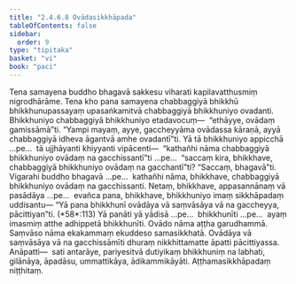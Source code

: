 ```yaml
---
title: "2.4.6.8 Ovādasikkhāpada"
tableOfContents: false
sidebar:
  order: 9
type: "tipitaka"
basket: "vi"
book: "paci"
---
```



<DynamicBreadcrumb />

<Division number="1054" book="paci" bookNo="2" page="413">

<Paragraph number="3159" book="paci">
Tena samayena buddho bhagavā sakkesu viharati kapilavatthusmiṃ nigrodhārāme. Tena kho pana samayena chabbaggiyā bhikkhū bhikkhunupassayaṃ upasaṅkamitvā chabbaggiyā bhikkhuniyo ovadanti. Bhikkhuniyo chabbaggiyā bhikkhuniyo etadavocuṃ—  “ethāyye, ovādaṃ gamissāmā”ti. “Yampi mayaṃ, ayye, gaccheyyāma ovādassa kāraṇā, ayyā chabbaggiyā idheva āgantvā amhe ovadantī”ti.
</Paragraph>

<Paragraph number="3160" book="paci">
Yā tā bhikkhuniyo appicchā …pe…  tā ujjhāyanti khiyyanti vipācenti—  “kathañhi nāma chabbaggiyā bhikkhuniyo ovādaṃ na gacchissantī”ti …pe…  “saccaṃ kira, bhikkhave, chabbaggiyā bhikkhuniyo ovādaṃ na gacchantī”ti? “Saccaṃ, bhagavā”ti. Vigarahi buddho bhagavā …pe…  kathañhi nāma, bhikkhave, chabbaggiyā bhikkhuniyo ovādaṃ na gacchissanti. Netaṃ, bhikkhave, appasannānaṃ vā pasādāya …pe…  evañca pana, bhikkhave, bhikkhuniyo imaṃ sikkhāpadaṃ uddisantu—
</Paragraph>

</Division>
<Division number="1055" book="paci" bookNo="2" page="414">

<Paragraph number="3161" book="paci">
<Emphasis>“Yā pana bhikkhunī ovādāya vā saṃvāsāya vā na gaccheyya, pācittiyan”</Emphasis>ti. (*58*:<Emphasis>113</Emphasis>)
</Paragraph>

</Division>
<Division number="1056" book="paci" bookNo="2" page="414">

<Paragraph number="3162" book="paci">
<Emphasis>Yā panā</Emphasis>ti yā yādisā …pe…  <Emphasis>bhikkhunī</Emphasis>ti …pe…  ayaṃ imasmiṃ atthe adhippetā bhikkhunīti.
</Paragraph>

<Paragraph number="3163" book="paci">
<Emphasis>Ovādo</Emphasis> nāma aṭṭha garudhammā.
</Paragraph>

<Paragraph number="3164" book="paci">
<Emphasis>Saṃvāso</Emphasis> nāma ekakammaṃ ekuddeso samasikkhatā. Ovādāya vā saṃvāsāya vā na gacchissāmīti dhuraṃ nikkhittamatte āpatti pācittiyassa.
</Paragraph>

</Division>
<Division number="1057" book="paci" bookNo="2" page="414">

<Paragraph number="3165" book="paci">
Anāpatti—  sati antarāye, pariyesitvā dutiyikaṃ bhikkhuniṃ na labhati, gilānāya, āpadāsu, ummattikāya, ādikammikāyāti.

</Paragraph>
</Division>

<Paragraph number="3166" type="center" book="paci">
Aṭṭhamasikkhāpadaṃ niṭṭhitaṃ.
</Paragraph>
